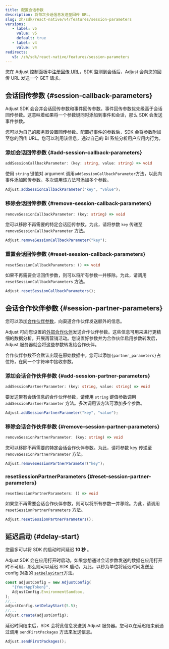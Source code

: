 ```yaml
---
title: 配置会话参数
description: 将每次会话信息发送至回传 URL。
slug: zh/sdk/react-native/v4/features/session-parameters
versions:
   - label: v5
     value: v5
     default: true
   - label: v4
     value: v4
redirects:
   v5: /zh/sdk/react-native/features/session-parameters
---
```


您在 Adjust 控制面板中[注册回传 URL](https://help.adjust.com/zh/article/recommended-placeholders-callbacks)，SDK 监测到会话后，Adjust 会向您的回传 URL 发送一个 GET 请求。

## 会话回传参数 {#session-callback-parameters}

<Callout type="note">

Adjust SDK 会合并会话回传参数和事件回传参数。事件回传参数优先级高于会话回传参数。这意味着如果将一个参数键同时添加到事件和会话，那么 SDK 会发送事件参数。

</Callout>

您可以为自己的服务器设置回传参数。配置好事件的参数后，SDK 会将参数附加至您的回传 URL。您可以利用该信息，通过自己的 BI 系统分析用户应用内行为。

### 添加会话回传参数 {#add-session-callback-parameters}

<CodeBlock title="方法签名">

```ts
addSessionCallbackParameter: (key: string, value: string) => void
```

</CodeBlock>

使用 `string` 键值对 argument 调用`addSessionCallbackParameter`方法，以此向事件添加回传参数。多次调用该方法可添加多个参数。

```jsx
Adjust.addSessionCallbackParameter("key", "value");
```

### 移除会话回传参数 {#remove-session-callback-parameters}

<CodeBlock title="方法签名">

```ts
removeSessionCallbackParameter: (key: string) => void
```

</CodeBlock>

您可以移除不再需要的特定会话回传参数。为此，请将参数 `key` 传递至 `removeSessionCallbackParameter` 方法。

```jsx
Adjust.removeSessionCallbackParameter("key");
```

### 重置会话回传参数 {#reset-session-callback-parameters}

<CodeBlock title="方法签名">

```ts
resetSessionCallbackParameters: () => void
```

</CodeBlock>

如果不再需要会话回传参数，则可以将所有参数一并移除。为此，请调用 `resetSessionCallbackParameters` 方法。

```jsx
Adjust.resetSessionCallbackParameters();
```

## 会话合作伙伴参数 {#session-partner-parameters}

您可以添加[合作伙伴参数](https://help.adjust.com/zh/article/data-sharing-ad-network#map-parameters)，向渠道合作伙伴发送额外的信息。

Adjust 可向您设置的[外部合作伙伴](https://help.adjust.com/zh/article/integrated-partners)发送合作伙伴参数。这些信息可用来进行更精细的数据分析，开展再营销活动。您设置好参数并为合作伙伴启用参数转发后，Adjust 服务器就会将这些参数转发给合作伙伴。

<Callout type="note">

合作伙伴参数不会默认出现在原始数据中。您可以添加`{partner_parameters}`占位符，在同一个字符串中接收参数。

</Callout>

### 添加会话合作伙伴参数 {#add-session-partner-parameters}

<CodeBlock title="方法签名">

```ts
addSessionPartnerParameter: (key: string, value: string) => void
```

</CodeBlock>

要发送带有会话信息的合作伙伴参数，请使用 `string` 键值参数调用 `addSessionPartnerParameter` 方法。多次调用该方法可添加多个参数。

```jsx
Adjust.addSessionPartnerParameter("key", "value");
```

### 移除会话合作伙伴参数 {#remove-session-partner-parameters}

<CodeBlock title="方法签名">

```ts
removeSessionPartnerParameter: (key: string) => void
```

</CodeBlock>

您可以移除不再需要的特定会话合作伙伴参数。为此，请将参数 key 传递至 `removeSessionPartnerParameter` 方法。

```jsx
Adjust.removeSessionPartnerParameter("key");
```

### resetSessionPartnerParameters {#reset-session-partner-parameters}

<CodeBlock title="方法签名">

```ts
resetSessionPartnerParameters: () => void
```

</CodeBlock>

如果您不再需要会话合作伙伴参数，则可以将所有参数一并移除。为此，请调用 `resetSessionPartnerParameters` 方法。

```jsx
Adjust.resetSessionPartnerParameters();
```

## 延迟启动 {#delay-start}

<Callout type="note">

您最多可以将 SDK 的启动时间延迟 **10 秒** 。

</Callout>

Adjust SDK 会在应用打开时启动。如果您想通过会话参数发送的数据在应用打开时不可用，那么则可以延迟 SDK 启动。为此，以秒为单位将延迟时间发送至 config 对象的 [`setDelayStart`](/zh/sdk/react-native/configuration#delay-the-start-of-the-sdk)方法。

```jsx
const adjustConfig = new AdjustConfig(
   "{YourAppToken}",
   AdjustConfig.EnvironmentSandbox,
);
//...
adjustConfig.setDelayStart(5.5);
//...
Adjust.create(adjustConfig);
```

延迟时间结束后，SDK 会将此信息发送到 Adjust 服务器。您可以在延迟结束前通过调用 `sendFirstPackages` 方法来发送信息。

```jsx
Adjust.sendFirstPackages();
```
